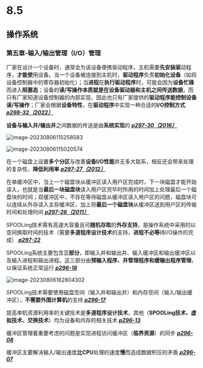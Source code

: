 
# 8.5

> <Hitokoto />

## 操作系统

### 第五章-输入/输出管理（I/O）管理

厂家在设计一个设备时，通常会为该设备便携驱动程序，主机需要**先安装驱**动程序，**才能使**用设备。当一个设备被连接到主机时，**驱动程序**负责**初始化设备**（如将设备控制器中的寄存器初始化）；当**进程**在**执行驱动程序**时，可能会因为**设备忙碌**而进入**阻塞态**；设备的**读/写操作本质就是在设备驱动器和主机之间传送数据**，而只有厂家知道设备控制器的内部实现，因此也只有厂家提供的**驱动程序能控制设备读/写操作**；厂家会根据**设备特性**，在**驱动程序**中实现一种合适的**I/O控制方式** **<u>*p298-32（2022）*</u>**

**设备与输入井/输出井**之间数据的传送是由**系统实现**的 **<u>*p297-30（2016）*</u>**

![image-20230806115258583](https://pic.redhat.team/uPic/image-20230806115258583.png)

![image-20230806115020574](https://pic.redhat.team/uPic/image-20230806115020574.png)

在一个磁盘上设置**多个分区**与改善**设备I/O性能**并无多大联系，相反还会带来处理的复杂性，**降低利用率** **<u>*p297-27（2012）*</u>**

在单缓冲区中，当上一个磁盘块从缓冲区读入用户区完成时，下一块磁盘才能开始读入，也就是当**最后一块磁盘块**读入用户区完毕时所用的时间加上处理最后一个磁盘块的时间；双缓冲区中，不存在等待磁盘从缓冲区读入用户区的问题，磁盘块可以连续从外存读入主存缓冲区，加上将**最后一个磁盘块**从缓冲区送到用户区的传输时间和处理时间 **<u>*p297-26（2011）*</u>**

SPOOLing技术需有高速大容量且可**随机存取**的**外存支持**，是操作系统中采用的以空间换取时间的技术（需要**多道程序设计技术**的支持，**进程不必等**待I/O操作的完成） **<u>*p297-22*</u>**

SPOOLing系统主要包含**三部分**，即输入井和输出井、输入缓冲区和输出缓冲区以及输入进程和输出进程。这三部分由**预输入程序、井管理程序和缓输出程序管理**，以保证系统正常运行 **<u>*p296-18*</u>**

![image-20230806162804302](https://pic.redhat.team/uPic/image-20230806162804302.png)

SPOOLing技术需要使用磁盘空间（输入井和输出井）和内存空间（输入/输出缓冲区），**不需要外围计算机**的支持 **<u>*p296-17*</u>**

提高单机资源利用率的关键技术是**多道程序设计技术**，其他（**SPOOLing技术、虚拟技术、交换技术**）均为设备和内存的相关技术 **<u>*p296-13*</u>**

缓冲区管理着重要考虑的问题是实现进程访问缓冲区（**临界资源**）的同步 **<u>*p296-08*</u>**

缓冲区主要解决输入/输出速度**比CPU**处理的速度**慢**而造成数据积压的矛盾 **<u>*p296-07*</u>**



